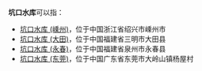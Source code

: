 '''坑口水库'''可以指：
* [[坑口水库_(嵊州)|坑口水库 (嵊州)]]，位于中国浙江省绍兴市嵊州市
* [[坑口水库_(大田)|坑口水库 (大田)]]，位于中国福建省三明市大田县
* [[坑口水库_(永春)|坑口水库 (永春)]]，位于中国福建省泉州市永春县
* [[坑口水库_(东莞)|坑口水库 (东莞)]]，位于中国广东省东莞市大岭山镇杨屋村


{{disambig|K|cat=四字水库消歧义}}